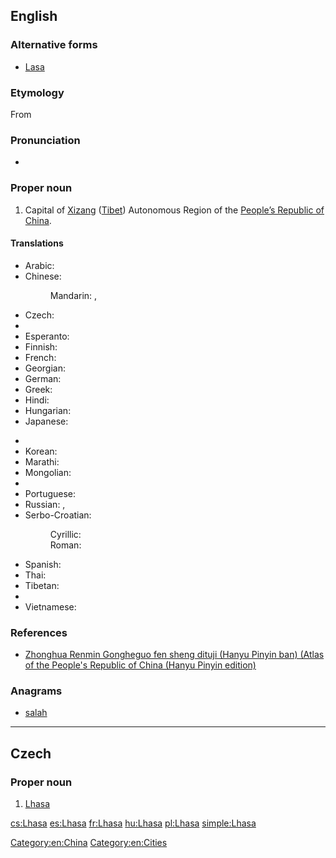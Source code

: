 ==English==

{{wikipedia}}

===Alternative forms===
* [[Lasa]]

===Etymology===
From {{etyl|bo}} {{term|ལྷ་ས|tr=Lhasa|lang=bo}}

===Pronunciation===
* {{rhymes|ɑːsə}}

===Proper noun===
{{en-proper noun}}

# Capital of [[Xizang]] ([[Tibet]]) Autonomous Region of the [[People's Republic of China|People’s Republic of China]].

====Translations====
{{trans-top|Capital of Xizang (Tibet)}}
* Arabic: {{t-|ar|لاسا|f|tr=laasa}}
* Chinese:
*: Mandarin: {{t-|cmn|拉薩|sc=Hani}},  {{t-|cmn|拉萨|tr=Lāsà|sc=Hani}}
* Czech: {{t+|cs|Lhasa|f}}
* {{trreq|dz}}
* Esperanto: {{t-|eo|Lasao}}
* Finnish: {{t-|fi|Lhasa}}
* French: {{t+|fr|Lhassa}}
* Georgian: {{t-|ka|ლჰასა|tr=lhasa|sc=Geor}}
* German: {{t-|de|Lhasa}}
* Greek: {{t-|el|Λάσα|tr=Lása}}
* Hindi: {{t-|hi|ल्हासा|tr=l'hāsā}}
* Hungarian: {{t+|hu|Lhásza}}
* Japanese: {{t-|ja|ラサ|tr=Rasa}}
{{trans-mid}}
* {{trreq|ks}}
* Korean: {{t+|ko|라싸|tr=Lassa|sc=Hang}}
* Marathi: {{t-|mr|ल्हासा|tr=lhāsā|sc=Deva}}
* Mongolian: {{t-|mn|Лхас|tr=Lhas|sc=Cyrl}}
* {{trreq|ne}}
* Portuguese: {{t-|pt|Lassa}}
* Russian: {{t-|ru|Лхаса|f|tr=Lxása}}, {{t-|ru|Ласа|f|tr=Lása}}
* Serbo-Croatian:
*: Cyrillic: {{t-|sh|Ласа|f|sc=Cyrl}}
*: Roman: {{t-|sh|Lasa|f}}
* Spanish: {{t+|es|Lhasa}}
* Thai: {{t-|th|ลาซา|tr=laasaa}}
* Tibetan: {{t-|bo|ལྷ་ས|tr=lha sa|sc=Tibt}}
* {{trreq|ur}}
* Vietnamese: {{t-|vi|Lhasa}}
{{trans-bottom}}

===References===
* [http://www.paragonbook.com/html/browsesubj/fullcitation.cfm?item=35277  Zhonghua Renmin Gongheguo fen sheng dituji (Hanyu Pinyin ban) (Atlas of the People's Republic of China (Hanyu Pinyin edition)]

===Anagrams===
* [[salah#English|salah]]

[[Category:en:China]]
[[Category:en:Cities]]

----

==Czech==

===Proper noun===
{{cs-proper noun|g=f}}

# [[#English|Lhasa]]

[[cs:Lhasa]]
[[es:Lhasa]]
[[fr:Lhasa]]
[[hu:Lhasa]]
[[pl:Lhasa]]
[[simple:Lhasa]]